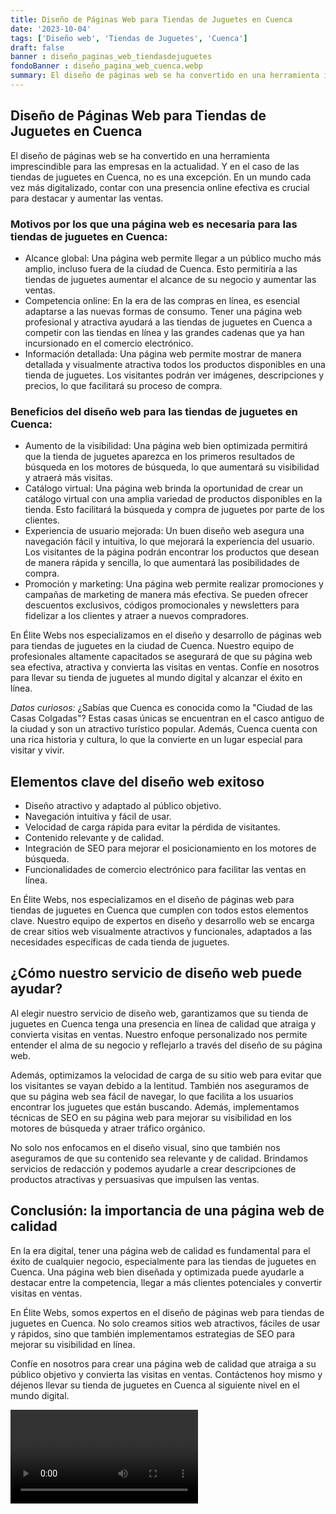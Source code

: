 ```yaml
---
title: Diseño de Páginas Web para Tiendas de Juguetes en Cuenca
date: '2023-10-04'
tags: ['Diseño web', 'Tiendas de Juguetes', 'Cuenca']
draft: false
banner : diseño_paginas_web_tiendasdejuguetes
fondoBanner : diseño_pagina_web_cuenca.webp
summary: El diseño de páginas web se ha convertido en una herramienta imprescindible para las empresas en la actualidad. Y en el caso de las tiendas de juguetes en Cuenca, no es una excepción. En un mundo cada vez más digitalizado, contar con una presencia online efectiva es crucial para destacar y aumentar las ventas.
---
```


## Diseño de Páginas Web para Tiendas de Juguetes en Cuenca

El diseño de páginas web se ha convertido en una herramienta imprescindible para las empresas en la actualidad. Y en el caso de las tiendas de juguetes en Cuenca, no es una excepción. En un mundo cada vez más digitalizado, contar con una presencia online efectiva es crucial para destacar y aumentar las ventas.

### Motivos por los que una página web es necesaria para las tiendas de juguetes en Cuenca:
- Alcance global: Una página web permite llegar a un público mucho más amplio, incluso fuera de la ciudad de Cuenca. Esto permitiría a las tiendas de juguetes aumentar el alcance de su negocio y aumentar las ventas.
- Competencia online: En la era de las compras en línea, es esencial adaptarse a las nuevas formas de consumo. Tener una página web profesional y atractiva ayudará a las tiendas de juguetes en Cuenca a competir con las tiendas en línea y las grandes cadenas que ya han incursionado en el comercio electrónico.
- Información detallada: Una página web permite mostrar de manera detallada y visualmente atractiva todos los productos disponibles en una tienda de juguetes. Los visitantes podrán ver imágenes, descripciones y precios, lo que facilitará su proceso de compra.

### Beneficios del diseño web para las tiendas de juguetes en Cuenca:
- Aumento de la visibilidad: Una página web bien optimizada permitirá que la tienda de juguetes aparezca en los primeros resultados de búsqueda en los motores de búsqueda, lo que aumentará su visibilidad y atraerá más visitas.
- Catálogo virtual: Una página web brinda la oportunidad de crear un catálogo virtual con una amplia variedad de productos disponibles en la tienda. Esto facilitará la búsqueda y compra de juguetes por parte de los clientes.
- Experiencia de usuario mejorada: Un buen diseño web asegura una navegación fácil y intuitiva, lo que mejorará la experiencia del usuario. Los visitantes de la página podrán encontrar los productos que desean de manera rápida y sencilla, lo que aumentará las posibilidades de compra.
- Promoción y marketing: Una página web permite realizar promociones y campañas de marketing de manera más efectiva. Se pueden ofrecer descuentos exclusivos, códigos promocionales y newsletters para fidelizar a los clientes y atraer a nuevos compradores.

En Élite Webs nos especializamos en el diseño y desarrollo de páginas web para tiendas de juguetes en la ciudad de Cuenca. Nuestro equipo de profesionales altamente capacitados se asegurará de que su página web sea efectiva, atractiva y convierta las visitas en ventas. Confíe en nosotros para llevar su tienda de juguetes al mundo digital y alcanzar el éxito en línea.

*Datos curiosos:* ¿Sabías que Cuenca es conocida como la "Ciudad de las Casas Colgadas"? Estas casas únicas se encuentran en el casco antiguo de la ciudad y son un atractivo turístico popular. Además, Cuenca cuenta con una rica historia y cultura, lo que la convierte en un lugar especial para visitar y vivir.

<GifSeo />

<Cta />

## Elementos clave del diseño web exitoso

- Diseño atractivo y adaptado al público objetivo.
- Navegación intuitiva y fácil de usar.
- Velocidad de carga rápida para evitar la pérdida de visitantes.
- Contenido relevante y de calidad.
- Integración de SEO para mejorar el posicionamiento en los motores de búsqueda.
- Funcionalidades de comercio electrónico para facilitar las ventas en línea.

En Élite Webs, nos especializamos en el diseño de páginas web para tiendas de juguetes en Cuenca que cumplen con todos estos elementos clave. Nuestro equipo de expertos en diseño y desarrollo web se encarga de crear sitios web visualmente atractivos y funcionales, adaptados a las necesidades específicas de cada tienda de juguetes.

## ¿Cómo nuestro servicio de diseño web puede ayudar?

Al elegir nuestro servicio de diseño web, garantizamos que su tienda de juguetes en Cuenca tenga una presencia en línea de calidad que atraiga y convierta visitas en ventas. Nuestro enfoque personalizado nos permite entender el alma de su negocio y reflejarlo a través del diseño de su página web.

Además, optimizamos la velocidad de carga de su sitio web para evitar que los visitantes se vayan debido a la lentitud. También nos aseguramos de que su página web sea fácil de navegar, lo que facilita a los usuarios encontrar los juguetes que están buscando. Además, implementamos técnicas de SEO en su página web para mejorar su visibilidad en los motores de búsqueda y atraer tráfico orgánico.

No solo nos enfocamos en el diseño visual, sino que también nos aseguramos de que su contenido sea relevante y de calidad. Brindamos servicios de redacción y podemos ayudarle a crear descripciones de productos atractivas y persuasivas que impulsen las ventas.

## Conclusión: la importancia de una página web de calidad

En la era digital, tener una página web de calidad es fundamental para el éxito de cualquier negocio, especialmente para las tiendas de juguetes en Cuenca. Una página web bien diseñada y optimizada puede ayudarle a destacar entre la competencia, llegar a más clientes potenciales y convertir visitas en ventas.

En Élite Webs, somos expertos en el diseño de páginas web para tiendas de juguetes en Cuenca. No solo creamos sitios web atractivos, fáciles de usar y rápidos, sino que también implementamos estrategias de SEO para mejorar su visibilidad en línea.

Confíe en nosotros para crear una página web de calidad que atraiga a su público objetivo y convierta las visitas en ventas. Contáctenos hoy mismo y déjenos llevar su tienda de juguetes en Cuenca al siguiente nivel en el mundo digital.

<Video />

<CtaBot job='Tiendas de Juguetes' city='Cuenca'/>

<Gmaps query='Cuenca+españa+maps' />